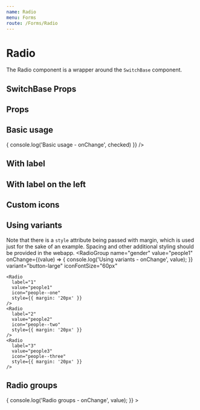 ```yaml
---
name: Radio
menu: Forms
route: /Forms/Radio
---
```



# Radio

The Radio component is a wrapper around the `SwitchBase` component.

## SwitchBase Props
<PropsTable of={SwitchBase} />

## Props
<PropsTable of={Radio} />

## Basic usage
<Playground wrapper={Wrapper}>
  <Radio
    value="my value"
    onChange={(checked) => {
      console.log('Basic usage - onChange', checked)
    }}
  />
</Playground>

## With label
<Playground wrapper={Wrapper}>
  <Radio label="Gender" value="my value" />
</Playground>

## With label on the left
<Playground wrapper={Wrapper}>
  <Radio label="Gender" labelPlacement="start" value="my value" />
</Playground>

## Custom icons
<Playground wrapper={Wrapper}>
  <div>
    <Radio
      label="This will switch icon only"
      value="my value"
      icon="twitter"
      iconChecked="facebook"
      iconVariant={2}
    />
  </div>

  <div>
    <Radio
      label="This will switch variant"
      value="my value"
      icon="twitter"
      iconVariant={2}
      iconVariantChecked={0}
    />
  </div>

  <div>
    <Radio
      label="This will switch icon and variant"
      value="my value"
      icon="twitter"
      iconChecked="facebook"
      iconVariant={2}
      iconVariantChecked={0}
    />
  </div>
</Playground>

## Using variants
Note that there is a `style` attribute being passed with margin, which is used
just for the sake of an example. Spacing and other additional styling should be
provided in the webapp.
<Playground wrapper={Wrapper}>
  <RadioGroup
    name="gender"
    value="people1"
    onChange={(value) => {
      console.log('Using variants - onChange', value);
    }}
    variant="button-large"
    iconFontSize="60px"
  >
    <Radio
      label="1"
      value="people1"
      icon="people--one"
      style={{ margin: '20px' }}
    />
    <Radio
      label="2"
      value="people2"
      icon="people--two"
      style={{ margin: '20px' }}
    />
    <Radio
      label="3"
      value="people3"
      icon="people--three"
      style={{ margin: '20px' }}
    />
  </RadioGroup>
</Playground>

## Radio groups
<Playground wrapper={Wrapper}>
  <RadioGroup
    name="gender"
    value="female"
    onChange={(value) => {
      console.log('Radio groups - onChange', value);
    }}
  >
    <Radio label="Female" value="female" />
    <Radio label="Male" value="male" />
    <Radio label="Unknown" value="unknown" />
  </RadioGroup>
</Playground>
